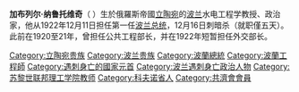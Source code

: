 '''加布列尔·纳鲁托维奇'''（{{lang-pl|Gabriel Narutowicz}}  {{bd|1865年|3月9日|1922年|12月16日}}）生於俄羅斯帝國[[立陶宛|立陶宛]]的[[波兰|波兰]]水电工程学教授、政治家，他从1922年12月11日担任第一任[[波兰总统|波兰总统]]，12月16日刺暗杀（就职僅五天）。此前在1920至21年，曾担任公共工程部长，并在1922年短暂担任外交部长。

[[Category:立陶宛贵族|Category:立陶宛贵族]]
[[Category:波兰贵族|Category:波兰贵族]]
[[Category:波蘭總統|Category:波蘭總統]]
[[Category:波蘭工程師|Category:波蘭工程師]]
[[Category:遇刺身亡的國家元首|Category:遇刺身亡的國家元首]]
[[Category:波兰遇刺身亡政治人物|Category:波兰遇刺身亡政治人物]]
[[Category:苏黎世联邦理工学院教师|Category:苏黎世联邦理工学院教师]]
[[Category:科夫诺省人|Category:科夫诺省人]]
[[Category:共濟會會員|Category:共濟會會員]]